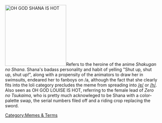 [[Image:1180534659293.gif|thumb|right|200px|OH GOD SHANA IS HOT]]Refers to the heroine of the anime ''Shakugan no Shana''. Shana's badass personality and habit of yelling "Shut up, shut up, shut up!", along with a propensity of the animators to draw her in swimsuits, endeared her to fanboys on /a, although the fact that she clearly fits into the loli category precludes the meme from spreading into [[/e/]] or [[/h/]]. Also seen as OH GOD LOUISE IS HOT, referring to the female lead of ''Zero no Tsukaima'', who is pretty much acknowleged to be Shana with a color-palette swap, the serial numbers filed off and a riding crop replacing the sword.

[[Category:Memes & Terms]]